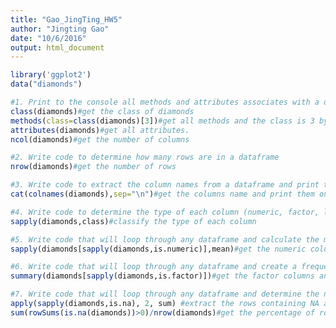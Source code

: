 ```yaml
---
title: "Gao_JingTing_HW5"
author: "Jingting Gao"
date: "10/6/2016"
output: html_document
---
```


```r
library('ggplot2')
data("diamonds")

#1. Print to the console all methods and attributes associates with a dataframe. Write code to determine the number of columns in a dataframe
class(diamonds)#get the class of diamonds
methods(class=class(diamonds)[3])#get all methods and the class is 3 by previous
attributes(diamonds)#get all attributes.
ncol(diamonds)#get the number of columns

#2. Write code to determine how many rows are in a dataframe
nrow(diamonds)#get the number of rows

#3. Write code to extract the column names from a dataframe and print the names of the columns (one per line) to the console.
cat(colnames(diamonds),sep="\n")#get the columns name and print them one per line

#4. Write code to determine the type of each column (numeric, factor, logical, etc.). Print the type of each column to the console.
sapply(diamonds,class)#classify the type of each column

#5. Write code that will loop through any dataframe and calculate the mean of every numeric column. Label the output with the name of the column.
sapply(diamonds[sapply(diamonds,is.numeric)],mean)#get the numeric columns and compute the mean of them

#6. Write code that will loop through any dataframe and create a frequency table for every factor column. Label the output with the name of the column.
summary(diamonds[sapply(diamonds,is.factor)])#get the factor columns and summarize the frequency of each factor  

#7. Write code that will loop through any dataframe and determine the number of rows containing NA (missing value) in each column and the percentage of rows containing an NA in any of the columns. HINT: In a single row, zero or more columns may contain an NA. For the percentage of rows containing NA in any column, do not double count NA in rows that contain more than one column with an NA. Print the results to the console.
apply(sapply(diamonds,is.na), 2, sum) #extract the rows containing NA and sum them up to get the number of rows in each column
sum(rowSums(is.na(diamonds))>0)/nrow(diamonds)#get the percentage of rows containing an NA in any of the columns

```

